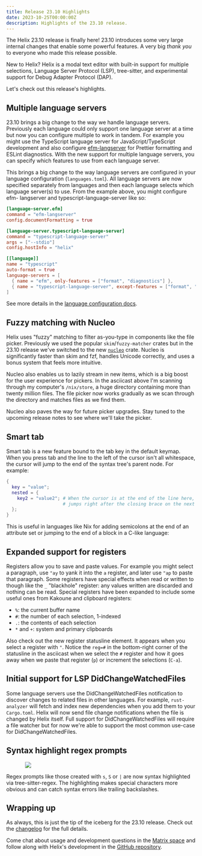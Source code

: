 ```yaml
---
title: Release 23.10 Highlights
date: 2023-10-25T00:00:00Z
description: Highlights of the 23.10 release.
---
```



The Helix 23.10 release is finally here! 23.10 introduces some very large
internal changes that enable some powerful features. A very big _thank you_ to
everyone who made this release possible.

New to Helix?
Helix is a modal text editor with built-in support for multiple selections,
Language Server Protocol (LSP), tree-sitter, and experimental support for Debug
Adapter Protocol (DAP).

Let's check out this release's highlights.

## Multiple language servers

23.10 brings a big change to the way we handle language servers.
Previously each language could only support one language server at a time but
now you can configure multiple to work in tandem. For example you might use
the TypeScript language server for JavaScript/TypeScript development and also
configure [efm-langserver](https://github.com/mattn/efm-langserver) for
Prettier formatting and ESLint diagnostics. With the new support for multiple
language servers, you can specify which features to use from each language
server.

This brings a big change to the way language servers are configured in your
language configuration (`languages.toml`). All language servers are now
specified separately from languages and then each language selects which
language server(s) to use. From the example above, you might configure efm-
langserver and typescript-language-server like so:

```toml
[language-server.efm]
command = "efm-langserver"
config.documentFormatting = true

[language-server.typescript-language-server]
command = "typescript-language-server"
args = ["--stdio"]
config.hostInfo = "helix"

[[language]]
name = "typescript"
auto-format = true
language-servers = [
  { name = "efm", only-features = ["format", "diagnostics"] },
  { name = "typescript-language-server", except-features = ["format", "diagnostics"] },
]
```

See more details in the [language configuration docs](https://docs.helix-editor.com/languages.html).

## Fuzzy matching with Nucleo

<Asciinema src="/blog/nucleo-nix-store.cast" />

Helix uses "fuzzy" matching to filter as-you-type in components like the file
picker. Previously we used the popular `skim`/`fuzzy-matcher` crates but in the
23.10 release we've switched to the new
[`nucleo`](https://github.com/helix-editor/nucleo) crate. Nucleo is
significantly faster than skim and fzf, handles Unicode correctly, and uses a
bonus system that feels more intuitive.

Nucleo also enables us to lazily stream in new items, which is a big boost for
the user experience for pickers. In the asciicast above I'm scanning through
my computer's `/nix/store`, a huge directory containing more than twenty
million files. The file picker now works gradually as we scan through the
directory and matches files as we find them.

Nucleo also paves the way for future picker upgrades. Stay tuned to the
upcoming release notes to see where we'll take the picker.

## Smart tab

Smart tab is a new feature bound to the tab key in the default keymap. When
you press tab and the line to the left of the cursor isn't all whitespace,
the cursor will jump to the end of the syntax tree's parent node. For example:

```nix
{
  key = "value";
  nested = {
    key2 = "value2"; # When the cursor is at the end of the line here, <tab>
                     # jumps right after the closing brace on the next line.
  };
}
```

This is useful in languages like Nix for adding semicolons at the end of an
attribute set or jumping to the end of a block in a C-like language:

<Asciinema src="/blog/smart-tab.cast" />

## Expanded support for registers

<Asciinema src="/blog/special-registers.cast" />

Registers allow you to save and paste values. For example you might select
a paragraph, use `"ay` to yank it into the `a` register, and later use `"ap`
to paste that paragraph. Some registers have special effects when read or
written to though like the `_` "blackhole" register: any values written are
discarded and nothing can be read. Special registers have been expanded to
include some useful ones from Kakoune and clipboard registers:

- `%`: the current buffer name
- `#`: the number of each selection, 1-indexed
- `.`: the contents of each selection
- `*` and `+`: system and primary clipboards

Also check out the new register statusline element. It appears when you select
a register with `"`. Notice the `reg=#` in the bottom-right corner of the
statusline in the asciicast when we select the `#` register and how it goes
away when we paste that register (`p`) or increment the selections (`C-a`).

## Initial support for LSP DidChangeWatchedFiles

<Asciinema src="/blog/initial-lsp-didchangewatchedfiles.cast" />

Some language servers use the DidChangeWatchedFiles notification to discover
changes to related files in other languages. For example, `rust-analyzer` will
fetch and index new dependencies when you add them to your `Cargo.toml`.
Helix will now send file change notifications when the file is changed by
Helix itself. Full support for DidChangeWatchedFiles will require a file
watcher but for now we're able to support the most common use-case for
DidChangeWatchedFiles.

## Syntax highlight regex prompts

<img src="/regex-prompt-highlighting.png" style="max-width: 80%; display: block; margin-left: auto; margin-right: auto"/>

Regex prompts like those created with `s`, `S` or `|` are now syntax highlighted
via tree-sitter-regex. The highlighting makes special characters more obvious
and can catch syntax errors like trailing backslashes.

## Wrapping up

As always, this is just the tip of the iceberg for the 23.10 release. Check out
the [changelog] for the full details.

Come chat about usage and development questions in the [Matrix space][matrix]
and follow along with Helix's development in the [GitHub repository][helix-git].

[changelog]: https://github.com/helix-editor/helix/blob/master/CHANGELOG.md#2310-2023-10-24
[helix-git]: https://github.com/helix-editor/helix/
[matrix]: https://matrix.to/#/#helix-community:matrix.org
